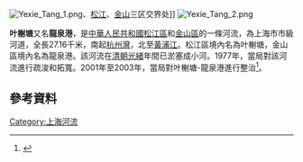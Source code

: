 [[File:Yexie_Tang_1.png|thumb]]、[[松江区|松江]]、[[金山区_(上海市)|金山]]三区交界处]]
[[File:Yexie_Tang_2.png|thumb]]

'''叶榭塘'''又名'''龍泉港'''，是[[中華人民共和國|中華人民共和國]][[松江區|松江區]]和[[金山區_(上海市)|金山區]]的一條河流，為上海市市級河道，全長27.16千米，南起[[杭州灣|杭州灣]]，北至[[黃浦江|黃浦江]]。松江區境內名為叶榭塘，金山區境內名為龍泉港。該河流在[[清朝|清朝]][[光緒|光緒]]年間已淤塞成小河。1977年，當局對該河流進行疏浚和拓寬。2001年至2003年，當局對叶榭塘-龍泉港進行整治<ref>{{cite book |author1=中国河湖大典 长江卷 |publisher=中国水利水电出版社 |page=948-949|title=叶榭塘}}</ref>。

== 參考資料 ==
{{Reflist|2}}
{{上海市主要水系}}
[[Category:上海河流|Category:上海河流]]